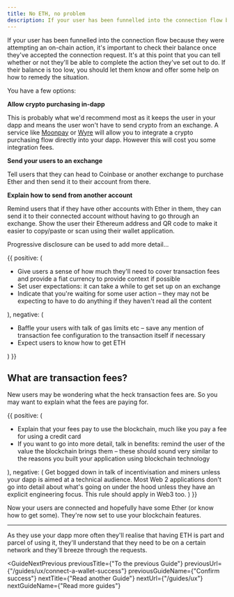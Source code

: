 ```yaml
---
title: No ETH, no problem
description: If your user has been funnelled into the connection flow because they were attempting an on-chain action, it's important to check their balance once they've accepted the connection request. It's at this point that you can tell whether or not they'll be able to complete the action they've set out to do. If their balance is too low, you should let them know and offer some help on how to remedy the situation.
---
```



If your user has been funnelled into the connection flow because they were attempting an on-chain action, it's important to check their balance once they've accepted the connection request. It's at this point that you can tell whether or not they'll be able to complete the action they've set out to do. If their balance is too low, you should let them know and offer some help on how to remedy the situation.

You have a few options:

**Allow crypto purchasing in-dapp**

This is probably what we'd recommend most as it keeps the user in your dapp and means the user won't have to send crypto from an exchange. A service like [Moonpay](https://moonpay.io) or [Wyre](https://sendwyre.com) will allow you to integrate a crypto purchasing flow directly into your dapp. However this will cost you some integration fees.

**Send your users to an exchange**

Tell users that they can head to Coinbase or another exchange to purchase Ether and then send it to their account from there.

**Explain how to send from another account**

Remind users that if they have other accounts with Ether in them, they can send it to their connected account without having to go through an exchange. Show the user their Ethereum address and QR code to make it easier to copy/paste or scan using their wallet application.

Progressive disclosure can be used to add more detail...

<DoDont>
  {{
    positive: (
      <Text>
        <ul>
          <li>
            Give users a sense of how much they'll need to cover transaction
            fees and provide a fiat currency to provide context if possible
          </li>
          <li>
            Set user expectations: it can take a while to get set up on an
            exchange
          </li>
          <li>
            Indicate that you're waiting for some user action – they may not be
            expecting to have to do anything if they haven't read all the
            content
          </li>
        </ul>
      </Text>
    ),
    negative: (
      <Text>
        <ul>
          <li>
            Baffle your users with talk of gas limits etc – save any mention of
            transaction fee configuration to the transaction itself if necessary
          </li>
          <li>Expect users to know how to get ETH</li>
        </ul>
      </Text>
    )
  }}
</DoDont>

## What are transaction fees?

New users may be wondering what the heck transaction fees are. So you may want to explain what the fees are paying for.

<DoDont>
  {{
    positive: (
      <Text>
        <ul>
          <li>
            Explain that your fees pay to use the blockchain, much like you pay
            a fee for using a credit card
          </li>
          <li>
            If you want to go into more detail, talk in benefits: remind the
            user of the value the blockchain brings them – these should sound
            very similar to the reasons you built your application using
            blockchain technology
          </li>
        </ul>
      </Text>
    ),
    negative: (
      <Text>
        Get bogged down in talk of incentivisation and miners unless your dapp
        is aimed at a technical audience. Most Web 2 applications don't go into
        detail about what's going on under the hood unless they have an explicit
        engineering focus. This rule should apply in Web3 too.
      </Text>
    )
  }}
</DoDont>

Now your users are connected and hopefully have some Ether (or know how to get some). They're now set to use your blockchain features.

---

As they use your dapp more often they'll realise that having ETH is part and parcel of using it, they'll understand that they need to be on a certain network and they'll breeze through the requests.

<GuideNextPrevious
  previousTitle={"To the previous Guide"}
  previousUrl={"/guides/ux/connect-a-wallet-success"}
  previousGuideName={"Confirm success"}
  nextTitle={"Read another Guide"}
  nextUrl={"/guides/ux"}
  nextGuideName={"Read more guides"}
>
</GuideNextPrevious>
